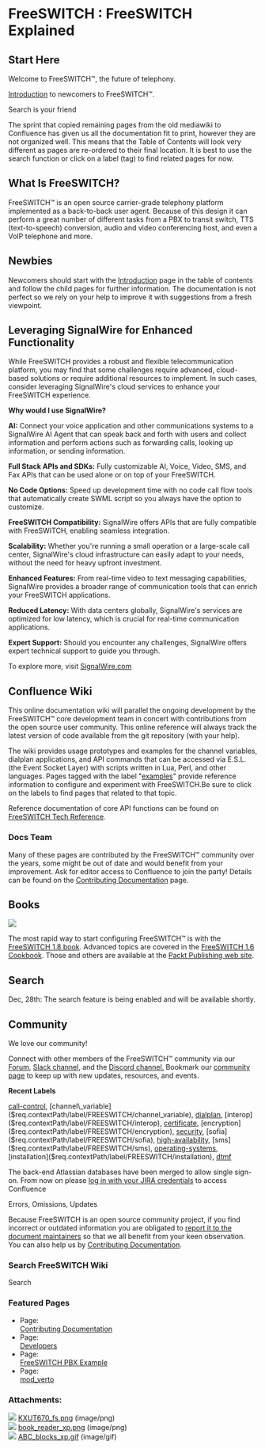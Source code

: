 
#   FreeSWITCH : FreeSWITCH Explained 

## Start Here  

Welcome to FreeSWITCH™, the future of telephony.

[Introduction](./Introduction/index.mdx#api) to newcomers to FreeSWITCH™.

  
Search is your friend

The sprint that copied remaining pages from the old mediawiki to Confluence has given us all the documentation fit to print, however they are not organized well. This means that the Table of Contents will look very different as pages are re-ordered to their final location. It is best to use the search function or click on a label (tag) to find related pages for now.

  
## What Is FreeSWITCH?

FreeSWITCH™ is an open source carrier-grade telephony platform implemented as a back-to-back user agent. Because of this design it can perform a great number of different tasks from a PBX to transit switch, TTS (text-to-speech) conversion, audio and video conferencing host, and even a VoIP telephone and more.

## Newbies

Newcomers should start with the [Introduction](./Introduction/index.mdx#api) page in the table of contents and follow the child pages for further information. The documentation is not perfect so we rely on your help to improve it with suggestions from a fresh viewpoint.

## Leveraging SignalWire for Enhanced Functionality

While FreeSWITCH provides a robust and flexible telecommunication platform, you may find that some challenges require advanced, cloud-based solutions or require additional resources to implement. In such cases, consider leveraging SignalWire's cloud services to enhance your FreeSWITCH experience.

**Why would I use SignalWire?**

**AI:** Connect your voice application and other communications systems to a SignalWire AI Agent that can speak back and forth with users and collect information and perform actions such as forwarding calls, looking up information, or sending information. 

**Full Stack APIs and SDKs:** Fully customizable AI, Voice, Video, SMS, and Fax APIs that can be used alone or on top of your FreeSWITCH. 

**No Code Options:** Speed up development time with no code call flow tools that automatically create SWML script so you always have the option to customize. 

**FreeSWITCH Compatibility:** SignalWire offers APIs that are fully compatible with FreeSWITCH, enabling seamless integration.

**Scalability:** Whether you're running a small operation or a large-scale call center, SignalWire's cloud infrastructure can easily adapt to your needs, without the need for heavy upfront investment.

**Enhanced Features:** From real-time video to text messaging capabilities, SignalWire provides a broader range of communication tools that can enrich your FreeSWITCH applications.

**Reduced Latency:** With data centers globally, SignalWire's services are optimized for low latency, which is crucial for real-time communication applications.

**Expert Support:** Should you encounter any challenges, SignalWire offers expert technical support to guide you through.

To explore more, visit [SignalWire.com](www.signalwire.com)

## Confluence Wiki

This online documentation wiki will parallel the ongoing development by the FreeSWITCH™ core development team in concert with contributions from the open source user community. This online reference will always track the latest version of code available from the git repository (with your help).

The wiki provides usage prototypes and examples for the channel variables, dialplan applications, and API commands that can be accessed via E.S.L. (the Event Socket Layer) with scripts written in Lua, Perl, and other languages. Pages tagged with the label "[examples](https://freeswitch.org/confluence/label/FREESWITCH/examples)" provide reference information to configure and experiment with FreeSWITCH.Be sure to click on the labels to find pages that related to that topic.

Reference documentation of core API functions can be found on [FreeSWITCH Tech Reference](http://docs.freeswitch.org/).

### Docs Team

Many of these pages are contributed by the FreeSWITCH™ community over the years, some might be out of date and would benefit from your improvement. Ask for editor access to Confluence to join the party! Details can be found on the [Contributing Documentation](Community/Contributing-Documentation/index.mdx#about) page.

  
## Books

![](/attachments/1048580/2162730.png)

The most rapid way to start configuring FreeSWITCH™ is with the [FreeSWITCH 1.8 book](https://www.packtpub.com/product/freeswitch-1-8/9781785889134). Advanced topics are covered in the [FreeSWITCH 1.6 Cookbook](https://www.packtpub.com/product/freeswitch-1-6-cookbook/9781785280917). Those and others are available at the [Packt Publishing web site](https://www.packtpub.com/catalogsearch/result/?q=freeswitch).

## Search

Dec, 28th: The search feature is being enabled and will be available shortly.

## Community

We love our community! 

Connect with other members of the FreeSWITCH™ community via our [Forum](https://forum.signalwire.community/), [Slack channel](https://signalwire-community.slack.com/join/shared_invite/zt-21zs73un4-B7frP1~iUZnIuLyr8KBlxg#/shared-invite/email), and the [Discord channel.](http://discord.gg/F2WNYTNjuF) Bookmark our [community page](https://signalwire.com/communities?utm_source=google&utm_medium=ads&utm_campaign=us_search_ai_agent&utm_content=testing&gad=1&gclid=Cj0KCQjwi7GnBhDXARIsAFLvH4mnuv7Xa1gIJlnkQsB9RMQ-a5WD2fi3_EgRfCECj6m_tYZotj_TihgaAv7dEALw_wcB) to keep up with new updates, resources, and events.  
  
  
**Recent Labels**

[call-control]($req.contextPath/label/FREESWITCH/call-control), [channel\_variable]($req.contextPath/label/FREESWITCH/channel_variable), [dialplan]($req.contextPath/label/FREESWITCH/dialplan), [interop]($req.contextPath/label/FREESWITCH/interop), [certificate]($req.contextPath/label/FREESWITCH/certificate), [encryption]($req.contextPath/label/FREESWITCH/encryption), [security]($req.contextPath/label/FREESWITCH/security), [sofia]($req.contextPath/label/FREESWITCH/sofia), [high-availability]($req.contextPath/label/FREESWITCH/high-availability), [sms]($req.contextPath/label/FREESWITCH/sms), [operating-systems]($req.contextPath/label/FREESWITCH/operating-systems), [installation]($req.contextPath/label/FREESWITCH/installation), [dtmf]($req.contextPath/label/FREESWITCH/dtmf) 

The back-end Atlassian databases have been merged to allow single sign-on. From now on please [log in with your JIRA credentials](https://jira.freeswitch.org) to access Confluence

Errors, Omissions, Updates

Because FreeSWITCH is an open source community project, if you find incorrect or outdated information you are obligated to [report it to the document maintainers](https://jira.freeswitch.org/browse/DOCS) so that we all benefit from your keen observation. You can also help us by [Contributing Documentation](./Community/Contributing-Documentation/index.mdx#about).

### Search FreeSWITCH Wiki

Search 

### Featured Pages

* Page:  
[Contributing Documentation](/confluence/display/FREESWITCH/Contributing+Documentation)
* Page:  
[Developers](/confluence/display/FREESWITCH/Developers)
* Page:  
[FreeSWITCH PBX Example](/confluence/display/FREESWITCH/FreeSWITCH+PBX+Example)
* Page:  
[mod\_verto](/confluence/display/FREESWITCH/mod_verto)

### Attachments:

![](/images/icons/bullet_blue.gif) [KXUT670\_fs.png](/attachments/1048580/2162690.png) (image/png)  
![](/images/icons/bullet_blue.gif) [book\_reader\_xp.png](/attachments/1048580/2162730.png) (image/png)  
![](/images/icons/bullet_blue.gif) [ABC\_blocks\_xp.gif](/attachments/1048580/2162731.gif) (image/gif)  


